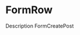
<Meta title="Containers/FormRow" />

# FormRow

Description FormCreatePost

<Preview withToolbar>
  <Story name="FormRow">
    <FormContainer>
      <FormRow>
        <TextField
          label="Tex1"
          fullWidth
          value=""
        />
      </FormRow>
      <FormRow>
        <TextField
          label="Tex1"
          fullWidth
          value=""
        />
      </FormRow>
    </FormContainer>
  </Story>
</Preview>
